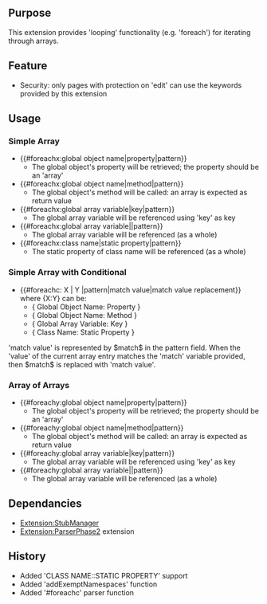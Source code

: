 {{Extension
|name        = ForeachFunction
|status      = beta
|type        = parser
|author      = [[user:jldupont|Jean-Lou Dupont]]
|image       =
|version     = 1.0.0
|update      =
|mediawiki   = 1.10, 1.11
|download    = [http://mediawiki.googlecode.com/svn/tags SVN]
|readme      =
|changelog   = See SVN ($Id: ForeachFunction.doc.wikitext 492 2007-10-10 16:27:42Z jeanlou.dupont $)
|description = 
|parameters  =
|rights      =
|example     =
}}
== Purpose==
This extension provides 'looping' functionality (e.g. 'foreach') for iterating through arrays.

== Feature ==
* Security: only pages with protection on 'edit' can use the keywords provided by this extension

== Usage ==
=== Simple Array ===
* <nowiki>{{#foreachx:global object name|property|pattern}}</nowiki>
** The global object's property will be retrieved; the property should be an 'array'
* <nowiki>{{#foreachx:global object name|method|pattern}}</nowiki>
** The global object's method will be called: an array is expected as return value
* <nowiki>{{#foreachx:global array variable|key|pattern}}</nowiki>
** The global array variable will be referenced using 'key' as key
* <nowiki>{{#foreachx:global array variable||pattern}}</nowiki>
** The global array variable will be referenced (as a whole)
* <nowiki>{{#foreachx:class name|static property|pattern}}</nowiki>
** The static property of class name will be referenced (as a whole)
=== Simple Array with Conditional ===
*  <nowiki>{{#foreachc: X | Y |pattern|match value|match value replacement}}</nowiki> where {X:Y} can be:
** { Global Object Name: Property }
** { Global Object Name: Method }
** { Global Array Variable: Key }
** { Class Name: Static Property }
'match value' is represented by $match$ in the pattern field. When the 'value' of the current array entry
matches the 'match' variable provided, then $match$ is replaced with 'match value'.

=== Array of Arrays ===
* <nowiki>{{#foreachy:global object name|property|pattern}}</nowiki>
** The global object's property will be retrieved; the property should be an 'array'
* <nowiki>{{#foreachy:global object name|method|pattern}}</nowiki>
** The global object's method will be called: an array is expected as return value
* <nowiki>{{#foreachy:global array variable|key|pattern}}</nowiki>
** The global array variable will be referenced using 'key' as key
* <nowiki>{{#foreachy:global array variable||pattern}}</nowiki>
** The global array variable will be referenced (as a whole)

== Dependancies ==
* [[Extension:StubManager]]
* [[Extension:ParserPhase2]] extension

{{Pear|ParserExt}}

== History ==
* Added 'CLASS NAME::STATIC PROPERTY' support
* Added 'addExemptNamespaces' function
* Added '#foreachc' parser function

